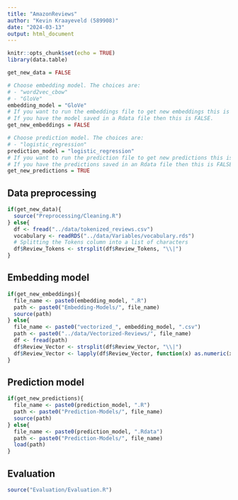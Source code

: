```yaml
---
title: "AmazonReviews"
author: "Kevin Kraayeveld (589908)"
date: "2024-03-13"
output: html_document
---
```


```r
knitr::opts_chunk$set(echo = TRUE)
library(data.table)
```

```r
get_new_data = FALSE

# Choose embedding model. The choices are:
# - "word2vec_cbow"
# - "GloVe"
embedding_model = "GloVe"
# If you want to run the embeddings file to get new embeddings this is TRUE. 
# If you have the model saved in a Rdata file then this is FALSE.
get_new_embeddings = FALSE

# Choose prediction model. The choices are:
# - "logistic_regression"
prediction_model = "logistic_regression"
# If you want to run the prediction file to get new predictions this is TRUE. 
# If you have the predictions saved in an Rdata file then this is FALSE.
get_new_predictions = TRUE
```

## Data preprocessing

```r
if(get_new_data){
  source("Preprocessing/Cleaning.R")
} else{
  df <- fread("../data/tokenized_reviews.csv")
  vocabulary <- readRDS("../data/Variables/vocabulary.rds")
  # Splitting the Tokens column into a list of characters
  df$Review_Tokens <- strsplit(df$Review_Tokens, "\\|")
}
```

## Embedding model

```r
if(get_new_embeddings){
  file_name <- paste0(embedding_model, ".R")
  path <- paste0("Embedding-Models/", file_name)
  source(path)
} else{
  file_name <- paste0("vectorized_", embedding_model, ".csv")
  path <- paste0("../data/Vectorized-Reviews/", file_name)
  df <- fread(path)
  df$Review_Vector <- strsplit(df$Review_Vector, "\\|")
  df$Review_Vector <- lapply(df$Review_Vector, function(x) as.numeric(x))
}

```

## Prediction model

```r
if(get_new_predictions){
  file_name <- paste0(prediction_model, ".R")
  path <- paste0("Prediction-Models/", file_name)
  source(path)
} else{
  file_name <- paste0(prediction_model, ".Rdata")
  path <- paste0("Prediction-Models/", file_name)
  load(path)
}
```

## Evaluation

```r
source("Evaluation/Evaluation.R")
```